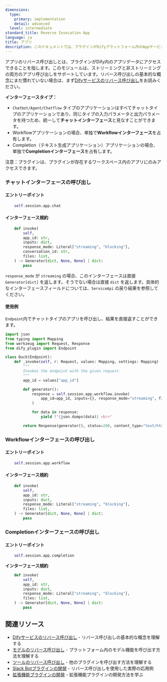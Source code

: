 ```yaml
---
dimensions:
  type:
    primary: implementation
    detail: advanced
  level: intermediate
standard_title: Reverse Invocation App
language: ja
title: アプリ
description: このドキュメントでは、プラグインがDifyプラットフォーム内のAppサービスをリバース呼び出しする方法について詳しく説明します。内容には、チャットインターフェース（Chatbot/Agent/Chatflowタイプのアプリケーションに適用）、Workflowインターフェース、Completionインターフェースの3種類のインターフェースが含まれ、各インターフェースのエントリーポイント、呼び出し規約、および実際の呼び出し例のコードが提供されています。
---
```


アプリのリバース呼び出しとは、プラグインがDify内のアプリデータにアクセスできることを指します。このモジュールは、ストリーミングと非ストリーミングの両方のアプリ呼び出しをサポートしています。リバース呼び出しの基本的な概念にまだ慣れていない場合は、まず[Difyサービスのリバース呼び出し](/plugin_dev_ja/9241-reverse-invocation.ja)をお読みください。

**インターフェースタイプ：**

* `Chatbot/Agent/Chatflow` タイプのアプリケーションはすべてチャットタイプのアプリケーションであり、同じタイプの入力パラメータと出力パラメータを持つため、統一して**チャットインターフェース**と見なすことができます。
* Workflowアプリケーションの場合、単独で**Workflowインターフェース**を占有します。
* Completion（テキスト生成アプリケーション）アプリケーションの場合、単独で**Completionインターフェース**を占有します。

注意：プラグインは、プラグインが存在するワークスペース内のアプリにのみアクセスできます。

### チャットインターフェースの呼び出し

#### **エントリーポイント**

```python
    self.session.app.chat
```

#### **インターフェース規約**

```python
    def invoke(
        self,
        app_id: str,
        inputs: dict,
        response_mode: Literal["streaming", "blocking"],
        conversation_id: str,
        files: list,
    ) -> Generator[dict, None, None] | dict:
        pass
```

`response_mode` が `streaming` の場合、このインターフェースは直接 `Generator[dict]` を返します。そうでない場合は直接 `dict` を返します。具体的なインターフェースフィールドについては、`ServiceApi` の戻り結果を参照してください。

#### **使用例**

`Endpoint`内でチャットタイプのアプリを呼び出し、結果を直接返すことができます。

```python
import json
from typing import Mapping
from werkzeug import Request, Response
from dify_plugin import Endpoint

class Duck(Endpoint):
    def _invoke(self, r: Request, values: Mapping, settings: Mapping) -> Response:
        """
        Invokes the endpoint with the given request.
        """
        app_id = values["app_id"]

        def generator():
            response = self.session.app.workflow.invoke(
                app_id=app_id, inputs={}, response_mode="streaming", files=[]
            )

            for data in response:
                yield f"{json.dumps(data)} <br>"

        return Response(generator(), status=200, content_type="text/html")
```

### Workflowインターフェースの呼び出し

#### **エントリーポイント**

```python
    self.session.app.workflow
```

#### **インターフェース規約**

```python
    def invoke(
        self,
        app_id: str,
        inputs: dict,
        response_mode: Literal["streaming", "blocking"],
        files: list,
    ) -> Generator[dict, None, None] | dict:
        pass
```

### Completionインターフェースの呼び出し

#### **エントリーポイント**

```python
    self.session.app.completion
```

**インターフェース規約**

```python
    def invoke(
        self,
        app_id: str,
        inputs: dict,
        response_mode: Literal["streaming", "blocking"],
        files: list,
    ) -> Generator[dict, None, None] | dict:
        pass
```

## 関連リソース

- [Difyサービスのリバース呼び出し](/plugin_dev_ja/9241-reverse-invocation.ja) - リバース呼び出しの基本的な概念を理解する
- [モデルのリバース呼び出し](/plugin_dev_ja/9242-reverse-invocation-model.ja) - プラットフォーム内のモデル機能を呼び出す方法を理解する
- [ツールのリバース呼び出し](/plugin_dev_ja/9242-reverse-invocation-tool.ja) - 他のプラグインを呼び出す方法を理解する
- [Slack Botプラグインの開発](/plugin_dev_ja/0432-develop-a-slack-bot-plugin.ja) - リバース呼び出しを使用した実際の応用例
- [拡張機能プラグインの開発](/plugin_dev_ja/9231-extension-plugin.ja) - 拡張機能プラグインの開発方法を学ぶ